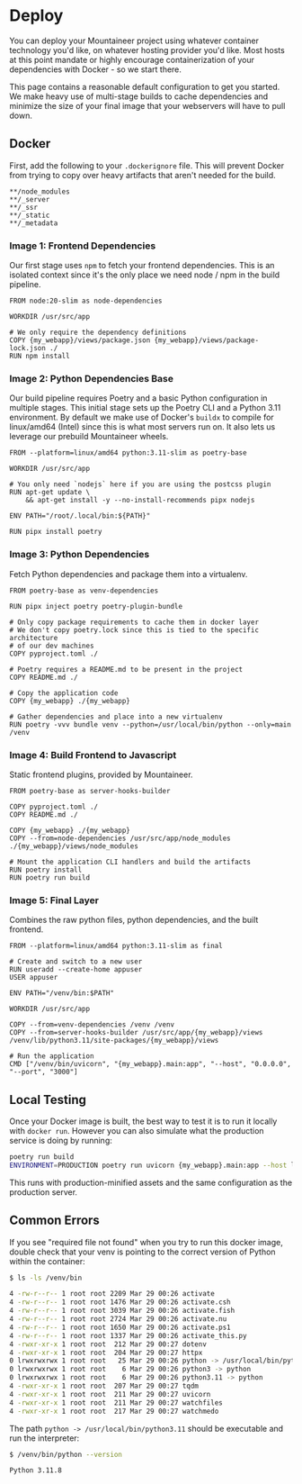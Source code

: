 # Deploy

You can deploy your Mountaineer project using whatever container technology you'd like, on whatever hosting provider you'd like. Most hosts at this point mandate or highly encourage containerization of your dependencies with Docker - so we start there.

This page contains a reasonable default configuration to get you started. We make heavy use of multi-stage builds to cache dependencies and minimize the size of your final image that your webservers will have to pull down.

## Docker

First, add the following to your `.dockerignore` file. This will prevent Docker from trying to copy over heavy artifacts that aren't needed for the build.

```
**/node_modules
**/_server
**/_ssr
**/_static
**/_metadata
```

### Image 1: Frontend Dependencies

Our first stage uses `npm` to fetch your frontend dependencies. This is an isolated context since it's the only place we need node / npm in the build pipeline.

```docker
FROM node:20-slim as node-dependencies

WORKDIR /usr/src/app

# We only require the dependency definitions
COPY {my_webapp}/views/package.json {my_webapp}/views/package-lock.json ./
RUN npm install
```

### Image 2: Python Dependencies Base

Our build pipeline requires Poetry and a basic Python configuration in multiple stages. This initial stage sets up the Poetry CLI and a Python 3.11 environment. By default we make use of Docker's `buildx` to compile for linux/amd64 (Intel) since this is what most servers run on. It also lets us leverage our prebuild Mountaineer wheels.

```docker
FROM --platform=linux/amd64 python:3.11-slim as poetry-base

WORKDIR /usr/src/app

# You only need `nodejs` here if you are using the postcss plugin
RUN apt-get update \
    && apt-get install -y --no-install-recommends pipx nodejs

ENV PATH="/root/.local/bin:${PATH}"

RUN pipx install poetry
```

### Image 3: Python Dependencies

Fetch Python dependencies and package them into a virtualenv.

```docker
FROM poetry-base as venv-dependencies

RUN pipx inject poetry poetry-plugin-bundle

# Only copy package requirements to cache them in docker layer
# We don't copy poetry.lock since this is tied to the specific architecture
# of our dev machines
COPY pyproject.toml ./

# Poetry requires a README.md to be present in the project
COPY README.md ./

# Copy the application code
COPY {my_webapp} ./{my_webapp}

# Gather dependencies and place into a new virtualenv
RUN poetry -vvv bundle venv --python=/usr/local/bin/python --only=main /venv
```

### Image 4: Build Frontend to Javascript

Static frontend plugins, provided by Mountaineer.

```docker
FROM poetry-base as server-hooks-builder

COPY pyproject.toml ./
COPY README.md ./

COPY {my_webapp} ./{my_webapp}
COPY --from=node-dependencies /usr/src/app/node_modules ./{my_webapp}/views/node_modules

# Mount the application CLI handlers and build the artifacts
RUN poetry install
RUN poetry run build
```

### Image 5: Final Layer

Combines the raw python files, python dependencies, and the built frontend.

```docker
FROM --platform=linux/amd64 python:3.11-slim as final

# Create and switch to a new user
RUN useradd --create-home appuser
USER appuser

ENV PATH="/venv/bin:$PATH"

WORKDIR /usr/src/app

COPY --from=venv-dependencies /venv /venv
COPY --from=server-hooks-builder /usr/src/app/{my_webapp}/views /venv/lib/python3.11/site-packages/{my_webapp}/views

# Run the application
CMD ["/venv/bin/uvicorn", "{my_webapp}.main:app", "--host", "0.0.0.0", "--port", "3000"]
```

## Local Testing

Once your Docker image is built, the best way to test it is to run it locally with `docker run`.
However you can also simulate what the production service is doing by running:

```bash
poetry run build
ENVIRONMENT=PRODUCTION poetry run uvicorn {my_webapp}.main:app --host localhost --port 5006
```

This runs with production-minified assets and the same configuration as the production server.

## Common Errors

If you see "required file not found" when you try to run this docker image, double check that your venv is pointing to the correct version of Python within the container:

```bash
$ ls -ls /venv/bin

4 -rw-r--r-- 1 root root 2209 Mar 29 00:26 activate
4 -rw-r--r-- 1 root root 1476 Mar 29 00:26 activate.csh
4 -rw-r--r-- 1 root root 3039 Mar 29 00:26 activate.fish
4 -rw-r--r-- 1 root root 2724 Mar 29 00:26 activate.nu
4 -rw-r--r-- 1 root root 1650 Mar 29 00:26 activate.ps1
4 -rw-r--r-- 1 root root 1337 Mar 29 00:26 activate_this.py
4 -rwxr-xr-x 1 root root  212 Mar 29 00:27 dotenv
4 -rwxr-xr-x 1 root root  204 Mar 29 00:27 httpx
0 lrwxrwxrwx 1 root root   25 Mar 29 00:26 python -> /usr/local/bin/python3.11
0 lrwxrwxrwx 1 root root    6 Mar 29 00:26 python3 -> python
0 lrwxrwxrwx 1 root root    6 Mar 29 00:26 python3.11 -> python
4 -rwxr-xr-x 1 root root  207 Mar 29 00:27 tqdm
4 -rwxr-xr-x 1 root root  211 Mar 29 00:27 uvicorn
4 -rwxr-xr-x 1 root root  211 Mar 29 00:27 watchfiles
4 -rwxr-xr-x 1 root root  217 Mar 29 00:27 watchmedo
```

The path `python -> /usr/local/bin/python3.11` should be executable and run the interpreter:

```bash
$ /venv/bin/python --version

Python 3.11.8
```

